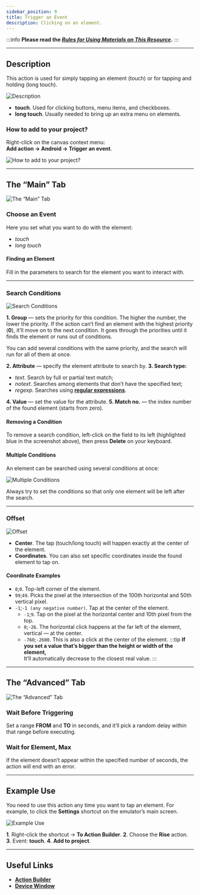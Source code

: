 ```yaml
---
sidebar_position: 9
title: Trigger an Event
description: Clicking on an element.
---
```

:::info **Please read the [*Rules for Using Materials on This Resource*](../../Disclaimer).**
:::
_______________________________________________  
## Description  
This action is used for simply tapping an element (touch) or for tapping and holding (long touch).

![Description](../assets/RunEvent/RunEvent_pic1.png)

- **touch**. Used for clicking buttons, menu items, and checkboxes.
- **long touch**. Usually needed to bring up an extra menu on elements.

### How to add to your project?
Right-click on the canvas context menu:  
**Add action → Android → Trigger an event**.

![How to add to your project?](../assets/RunEvent/RunEvent_pic2.png)
_______________________________________________  
## The “Main” Tab
![The “Main” Tab](../assets/RunEvent/RunEvent_pic3.png)

### Choose an Event
Here you set what you want to do with the element:
- *touch*
- *long touch*

#### Finding an Element
Fill in the parameters to search for the element you want to interact with.
_______________________________________________
### Search Conditions
![Search Conditions](../assets/RunEvent/RunEvent_pic4.png)

**1. Group** — sets the priority for this condition. The higher the number, the lower the priority.
If the action can’t find an element with the highest priority (**0**), it’ll move on to the next condition. It goes through the priorities until it finds the element or runs out of conditions.

You can add several conditions with the same priority, and the search will run for all of them at once.

**2. Attribute** — specify the element attribute to search by.
**3. Search type:**
   - *text*. Search by full or partial text match;
   - *notext*. Searches among elements that don’t have the specified text;
   - *regexp*. Searches using [**regular expressions**](../../Tools/RegEx_Tester).
   
**4. Value** — set the value for the attribute.
**5. Match no.** — the index number of the found element (starts from zero).

#### Removing a Condition
To remove a search condition, left-click on the field to its left (highlighted blue in the screenshot above), then press **Delete** on your keyboard.

#### Multiple Conditions
An element can be searched using several conditions at once:

![Multiple Conditions](../assets/SetValue/SetValue_pic6.png)

Always try to set the conditions so that only one element will be left after the search.
_______________________________________________  
### Offset
![Offset](../assets/RunEvent/RunEvent_pic5.png)

- **Center**. The tap (touch/long touch) will happen exactly at the center of the element.
- **Coordinates**. You can also set specific coordinates inside the found element to tap on.

#### Coordinate Examples
- `0`;`0`. Top-left corner of the element.
- `99`;`49`. Picks the pixel at the intersection of the 100th horizontal and 50th vertical pixel.
- `-1`;`-1 (any negative number)`. Tap at the center of the element.
    - `-1`;`9`. Tap on the pixel at the horizontal center and 10th pixel from the top.
    - `0`;`-26`. The horizontal click happens at the far left of the element, vertical — at the center.
    - `-760`;`-2600`. This is also a click at the center of the element.
:::tip **If you set a value that’s bigger than the height or width of the element,**  
It’ll automatically decrease to the closest real value.
:::
_______________________________________________  
## The “Advanced” Tab
![The “Advanced” Tab](../assets/RunEvent/RunEvent_pic6.png)

### Wait Before Triggering
Set a range **FROM** and **TO** in seconds, and it’ll pick a random delay within that range before executing.

### Wait for Element, Max
If the element doesn’t appear within the specified number of seconds, the action will end with an error.
_______________________________________________  
## Example Use
You need to use this action any time you want to tap an element. For example, to click the **Settings** shortcut on the emulator’s main screen.

![Example Use](../assets/RunEvent/RunEvent_pic7.png)

**1**. Right-click the shortcut → **To Action Builder**.
**2**. Choose the **Rise** action.
**3**. Event: **touch**.
**4**. **Add to project**.
_______________________________________________  
## Useful Links
- [**Action Builder**](../../pm/Interface/ActionBuilder)
- [**Device Window**](../../pm/Interface/DeviceWindow)